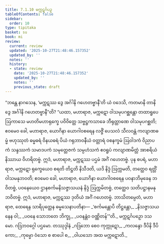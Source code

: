 ```yaml
---
title: 7.1.10 မက္ကဋင်္ဂပဉှ
tableOfContents: false
sidebar:
  order: 10
type: tipitaka
basket: su
book: mi
review:
  current: review
  updated: '2025-10-27T21:48:46.157352'
  updated_by: ''
  notes: ''
  history:
  - state: review
    date: '2025-10-27T21:48:46.157352'
    updated_by: ''
    notes: ''
    previous_state: draft
---
```



<ReviewStatus review={frontmatter.review} showDetails={true} />

<HypothesisAnnotation frontmatter={frontmatter} />

<DynamicBreadcrumb />

<Division number="234" book="mi" e="ch" v="28">

<Paragraph number="1700" book="mi">
“ဘန္တေ နာဂသေန, ‘မက္ကဋဿ ဒွေ အင်္ဂါနိ ဂဟေတဗ္ဗာနီ’တိ ယံ ဝဒေသိ, ကတမာနိ တာနိ ဒွေ အင်္ဂါနိ ဂဟေတဗ္ဗာနီ”တိ? “ယထာ, မဟာရာဇ, မက္ကဋော ဝါသမုပဂစ္ဆန္တော တထာရူပေ ဩကာသေ မဟတိမဟာရုက္ခေ ပဝိဝိတ္တေ သဗ္ဗဋ္ဌကသာခေ ဘီရုတ္တာဏေ ဝါသမုပဂစ္ဆတိ; ဧဝမေဝ ခေါ, မဟာရာဇ, ယောဂိနာ ယောဂါဝစရေန လဇ္ဇိံ ပေသလံ သီလဝန္တံ ကလျာဏဓမ္မံ ဗဟုဿုတံ ဓမ္မဓရံ ဝိနယဓရံ ပိယံ ဂရုဘာဝနီယံ ဝတ္တာရံ ဝစနက္ခမံ ဩဝါဒကံ ဝိညာပကံ သန္ဒဿကံ သမာဒပကံ သမုတ္တေဇကံ သမ္ပဟံသကံ ဧဝရူပံ ကလျာဏမိတ္တံ အာစရိယံ နိဿာယ ဝိဟရိတဗ္ဗံ. ဣဒံ, မဟာရာဇ, မက္ကဋဿ ပဌမံ အင်္ဂံ ဂဟေတဗ္ဗံ.
</Paragraph>

<Paragraph number="1701" book="mi">
ပုန စပရံ, မဟာရာဇ, မက္ကဋော ရုက္ခေယေဝ စရတိ တိဋ္ဌတိ နိသီဒတိ, ယဒိ နိဒ္ဒံ ဩက္ကမတိ, တတ္ထေဝ ရတ္တိံ ဝါသမနုဘဝတိ; ဧဝမေဝ ခေါ, မဟာရာဇ, ယောဂိနာ ယောဂါဝစရေန ပဝနာဘိမုခေန ဘဝိတဗ္ဗံ, ပဝနေယေဝ ဌာနစင်္ကမနိသဇ္ဇာသယနံ နိဒ္ဒံ ဩက္ကမိတဗ္ဗံ, တတ္ထေဝ သတိပဋ္ဌာနမနုဘဝိတဗ္ဗံ. ဣဒံ, မဟာရာဇ, မက္ကဋဿ ဒုတိယံ အင်္ဂံ ဂဟေတဗ္ဗံ. ဘာသိတမ္ပေတံ, မဟာရာဇ, ထေရေန သာရိပုတ္တေန ဓမ္မသေနာပတိနာ—
</Paragraph>

<Paragraph number="1702" type="verses" book="mi">
_‘စင်္ကမန္တောပိ တိဋ္ဌန္တော,_  
_နိသဇ္ဇာသယနေန ဝါ;_  
_ပဝနေ သောဘတေ ဘိက္ခု,_  
_ပဝနန္တံဝ ဝဏ္ဏိတန်’”တိ._  


</Paragraph>
</Division>

<Paragraph number="1703" type="center" book="mi">
မက္ကဋင်္ဂပဉှော ဒသမော.



</Paragraph>

<Paragraph number="1704" type="center" book="mi">
ဂဒြဘဝဂ္ဂေါ ပဌမော.



</Paragraph>

<Paragraph number="1705" type="center" book="mi">
တဿုဒ္ဒါနံ


</Paragraph>

<Paragraph number="1706" type="verses" book="mi">
_ဂဒြဘော စေဝ ကုက္ကုဋော,_  
_ကလန္ဒော ဒီပိနိ ဒီပိကော;_  
_ကုမ္မော ဝံသော စ စာပေါ စ,_  
_ဝါယသော အထ မက္ကဋောတိ._
</Paragraph>